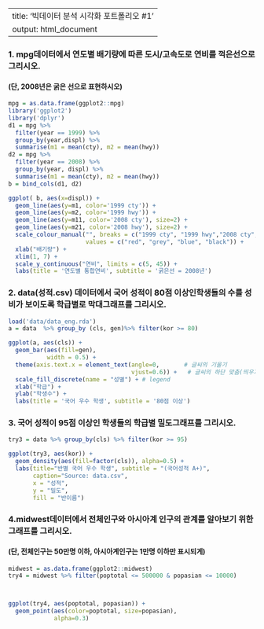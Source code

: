 
---
title: '빅데이터 분석 시각화 포트폴리오 #1'
output: html_document
---

### 1. mpg데이터에서 연도별 배기량에 따른 도시/고속도로 연비를 꺽은선으로 그리시오.
#### (단, 2008년은 굵은 선으로 표현하시오)
```r
mpg = as.data.frame(ggplot2::mpg)
library('ggplot2')
library('dplyr')
d1 = mpg %>% 
  filter(year == 1999) %>% 
  group_by(year,displ) %>% 
  summarise(m1 = mean(cty), m2 = mean(hwy))
d2 = mpg %>% 
  filter(year == 2008) %>%
  group_by(year, displ) %>% 
  summarise(m1 = mean(cty), m2 = mean(hwy))
b = bind_cols(d1, d2)

ggplot( b, aes(x=displ)) + 
  geom_line(aes(y=m1, color='1999 cty')) + 
  geom_line(aes(y=m2, color='1999 hwy')) +
  geom_line(aes(y=m11, color='2008 cty'), size=2) +
  geom_line(aes(y=m21, color='2008 hwy'), size=2) +
  scale_colour_manual("", breaks = c("1999 cty", "1999 hwy","2008 cty", "2008 hwy"),
                      values = c("red", "grey", "blue", "black")) +
  xlab("배기량") +
  xlim(1, 7) +
  scale_y_continuous("연비", limits = c(5, 45)) +
  labs(title = '연도별 통합연비', subtitle = '굵은선 = 2008년') 
```


### 2. data(성적.csv) 데이터에서 국어 성적이 80점 이상인학생들의 수를 성비가 보이도록 학급별로 막대그래프를 그리시오.

```r
load('data/data_eng.rda')
a = data  %>% group_by (cls, gen)%>% filter(kor >= 80)

ggplot(a, aes(cls)) +
  geom_bar(aes(fill=gen),
           width = 0.5) +
  theme(axis.text.x = element_text(angle=0,       # 글씨의 기울기
                                   vjust=0.6)) +   # 글씨의 하단 맞춤(띄우기)
  scale_fill_discrete(name = "성별") + # legend
  xlab("학급") + 
  ylab("학생수") + 
  labs(title = '국어 우수 학생', subtitle = '80점 이상')

```


### 3. 국어 성적이 95점 이상인 학생들의 학급별 밀도그래프를 그리시오.


```r
try3 = data %>% group_by(cls) %>% filter(kor >= 95)

ggplot(try3, aes(kor)) +
  geom_density(aes(fill=factor(cls)), alpha=0.5) +
  labs(title="반별 국어 우수 학생", subtitle = "(국어성적 A+)",
       caption="Source: data.csv",
       x = "성적",
       y = "밀도",
       fill = "반이름")

```

### 4.midwest데이터에서 전체인구와 아시아계 인구의 관계를 알아보기 위한그래프를 그리시오.
#### (단, 전체인구는 50만명 이하, 아시아계인구는 1만명 이하만 표시되게)

```r
midwest = as.data.frame(ggplot2::midwest)
try4 = midwest %>% filter(poptotal <= 500000 & popasian <= 10000)



ggplot(try4, aes(poptotal, popasian)) +
  geom_point(aes(color=poptotal, size=popasian), 
             alpha=0.3)
```

